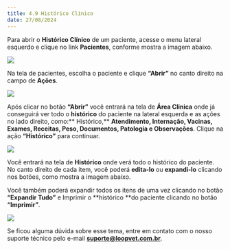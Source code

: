 ```yaml
---
title: 4.9 Histórico Clínico
date: 27/08/2024
---
```


Para abrir o **Histórico Clínico** de um paciente, acesse o menu lateral esquerdo e clique no link **Pacientes**, conforme mostra a imagem abaixo.

<img src="/imagem-1.0-link-pacientes-4.webp" />

Na tela de pacientes, escolha o paciente e clique **“Abrir”** no canto direito na campo de **Ações**.

<img src="/imagem-1.1-tela-pacientes-4.webp" />

Após clicar no botão **“Abrir”** você entrará na tela de **Área Clinica** onde já conseguirá ver todo o **histórico** do paciente na lateral esquerda e as ações no lado direito, como:** Histórico,** **Atendimento, Internação, Vacinas, Exames, Receitas, Peso, Documentos, Patologia e Observações**. Clique na ação **“Histórico”** para continuar.

<img src="/imagem-1.2-tela-area-clinica-4.webp" />

Você entrará na tela de **Histórico** onde verá todo o histórico do paciente. No canto direito de cada item, você poderá **edita-lo** ou **expandi-lo** clicando nos botões, como mostra a imagem abaixo.

Você também poderá expandir todos os itens de uma vez clicando no botão **“Expandir Tudo”** e Imprimir o **histórico **do paciente clicando no botão **“Imprimir”**.

<img src="/imagem-1.4-tela-area-clinica-historico-2.webp" />

Se ficou alguma dúvida sobre esse tema, entre em contato com o nosso suporte técnico pelo e-mail **suporte@loopvet.com.br**.
